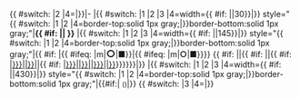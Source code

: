 <onlyinclude>{{ #switch: {{{first}}}|2
|4={{ja-Stalayout}}|}}|-
|{{ #switch: {{{first}}}|1
|2
|3
|4=width={{ #if: {{{pwidth|}}}|{{{pwidth}}}|30}}|}} style="{{ #switch: {{{first}}}|1
|2
|4=border-top:solid 1px gray;|}}border-bottom:solid 1px gray;"|'''{{ #if: {{{pfn|}}}|{{{pfn}}}|&nbsp;}}'''
|{{ #switch: {{{first}}}|1
|2
|3
|4=width={{ #if: {{{lwidth|}}}|{{{lwidth}}}|145}}|}} style="{{ #switch: {{{first}}}|1
|2
|4=border-top:solid 1px gray;|}}border-bottom:solid 1px gray;"|<span style="color:{{ #if: {{{linecol|}}}|{{{linecol}}}|{{ #if: {{{col|}}}|{{{col}}}|white}}}}">{{ #if: {{{pfn|}}}|{{ #ifeq: {{{1}}}|m|<font size="4">'''○'''</font>|■}}|{{ #ifeq: {{{2}}}|m|'''○'''|■}}}}</span>&nbsp;{{ #if: {{{nolinkindex|}}}|{{{nolinkindex}}}|{{ #if: {{{nidx|}}}|{{{nidx}}}|{{ #if: {{{lineindex|}}}|[[{{ #if: {{{name|}}}|{{{name}}}|{{{linename}}}}}|{{{lineindex}}}]]|{{ #if: {{{idx|}}}|[[{{ #if: {{{name|}}}|{{{name}}}|{{{linename}}}}}|{{{idx}}}]]|[[{{ #if: {{{name|}}}|{{{name}}}|{{{linename}}}}}]]}}}}}}|}}
|{{ #switch: {{{first}}}|1
|2
|3
|4=width={{ #if: {{{dwidth|}}}|{{{dwidth}}}|430}}|}} style="{{ #switch: {{{first}}}|1
|2
|4=border-top:solid 1px gray;|}}border-bottom:solid 1px gray;"|{{#if:{{{nextstop|}}}|{{{dir}}} <small>({{{nextstop}}})</small>|{{{dir}}}}}
{{ #switch: {{{first}}}|3
|4={{end box}}|}}</onlyinclude><noinclude>
{{doc}}
</noinclude>